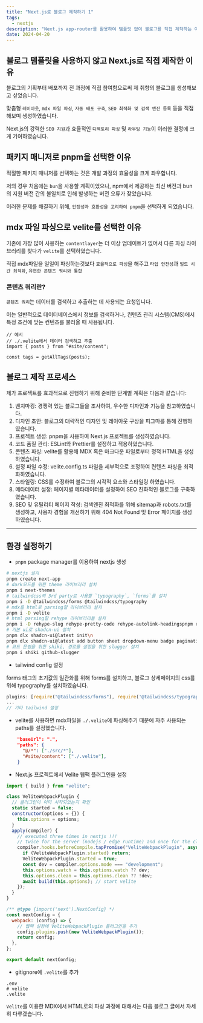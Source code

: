 ```yaml
---
title: "Next.js로 블로그 제작하기 1"
tags:
  - nextjs
description: "Next.js app-router를 활용하여 템플릿 없이 블로그를 직접 제작하는 이유 및 pnpm을 패키지 매니저로 선택한 배경."
date: 2024-04-20
---
```


## 블로그 템플릿을 사용하지 않고 Next.js로 직접 제작한 이유

블로그의 기획부터 배포까지 전 과정에 직접 참여함으로써 제 취향의 블로그를 생성해보고 싶었습니다.

맞춤형 `레이아웃`, `mdx 파일 파싱`, `자동 배포 구축`, `SEO 최적화 및 검색 엔진 등록` 등을 직접 해보며 생성하였습니다.

Next.js의 강력한 `SEO 지원`과 효율적인 `디렉토리 파싱` 및 `라우팅 기능`이 이러한 결정에 크게 기여하였습니다.

## 패키지 매니저로 pnpm을 선택한 이유

적절한 패키지 매니저를 선택하는 것은 개발 과정의 효율성을 크게 좌우합니다.

저의 경우 처음에는 `bun`을 사용할 계획이었으나, npm에서 제공하는 최신 버전과 bun의 지원 버전 간의 불일치로 인해 발생하는 버전 오류가 잦았습니다.

이러한 문제를 해결하기 위해, `안정성과 호환성을 고려하여 pnpm`을 선택하게 되었습니다.

## mdx 파일 파싱으로 velite를 선택한 이유

기존에 가장 많이 사용하는 `contentlayer`는 더 이상 업데이트가 없어서 다른 파싱 라이브러리를 찾다가 `velite`를 선택하였습니다.

직접 mdx파일을 일일이 파싱하는것보다 `효율적으로 파싱`을 해주고 `타입 안전성`과 `빌드 시간 최적화`, `유연한 콘텐츠 쿼리와 통합`

### 콘텐츠 쿼리란?

`콘텐츠 쿼리`는 데이터를 검색하고 추출하는 데 사용되는 요청입니다.

이는 일반적으로 데이터베이스에서 정보를 검색하거나, 컨텐츠 관리 시스템(CMS)에서 특정 조건에 맞는 컨텐츠를 불러올 때 사용됩니다.

```page.tsx
// 예시
// ./.velite에서 데이터 검색하고 추출
import { posts } from "#site/content";

const tags = getAllTags(posts);
```

## 블로그 제작 프로세스

제가 프로젝트를 효과적으로 진행하기 위해 준비한 단계별 계획은 다음과 같습니다:

1. 벤치마킹: 경쟁력 있는 블로그들을 조사하여, 우수한 디자인과 기능을 참고하였습니다.
2. 디자인 초안: 블로그의 대략적인 디자인 및 레이아웃 구상을 피그마를 통해 진행하였습니다.
3. 프로젝트 생성: pnpm을 사용하여 Next.js 프로젝트를 생성하였습니다.
4. 코드 품질 관리: ESLint와 Prettier를 설정하고 적용하였습니다.
5. 콘텐츠 파싱: velite를 활용해 MDX 혹은 마크다운 파일로부터 정적 HTML을 생성하였습니다.
6. 설정 파일 수정: velite.config.ts 파일을 세부적으로 조정하여 컨텐츠 파싱을 최적화하였습니다.
7. 스타일링: CSS를 수정하여 블로그의 시각적 요소와 스타일링 하였습니다.
8. 메타데이터 설정: 페이지별 메타데이터를 설정하여 SEO 친화적인 블로그를 구축하였습니다.
9. SEO 및 유틸리티 페이지 작성: 검색엔진 최적화를 위해 sitemap과 robots.txt를 생성하고, 사용자 경험을 개선하기 위해 404 Not Found 및 Error 페이지를 생성하였습니다.

---

## 환경 설정하기

- `pnpm` package manager를 이용하여 nextjs 생성

```bash
# nextjs 설치
pnpm create next-app
# dark모드를 위한 theme 라이브러리 설치
pnpm i next-themes
# tailwindcss의 3rd party로 사용할 `typography`, `forms`를 설치
pnpm i -D @tailwindcss/forms @tailwindcss/typography
# mdx를 html로 parsing할 라이브러리 설치
pnpm i -D velite
# html parsing할 rehype 라이브러리들 설치
pnpm i -D rehype-slug rehype-pretty-code rehype-autolink-headingspnpm rehype-prism-plus
# 기본 ui로 shadcn-ui 설치
pnpm dlx shadcn-ui@latest init\n
pnpm dlx shadcn-ui@latest add button sheet dropdown-menu badge pagination card
# 코드 문법을 위한 shiki, 경로를 설정을 위한 slugger 설치
pnpm i shiki github-slugger
```

- tailwind config 설정

forms 태그의 초기값의 일관화를 위해 forms를 설치하고, 블로그 상세페이지의 css를 위해 typography를 설치하였습니다.

```javascript:tailwind.config.js
plugins: [require("@tailwindcss/forms"), require('@tailwindcss/typography')],
...
// 기타 tailwind 설정
```

- velite를 사용하면 mdx파일을 `./.velite`에 파싱해주기 때문에 자주 사용되는 paths를 설정했습니다.

```json:tsconfig.json
    "baseUrl": ".",
    "paths": {
      "@/*": ["./src/*"],
      "#site/content": ["./.velite"],
    }
```

- Next.js 프로젝트에서 Velite 웹팩 플러그인을 설정

```js:next.config.js
import { build } from "velite";

class VeliteWebpackPlugin {
  // 플러그인이 이미 시작되었는지 확인
  static started = false;
  constructor(options = {}) {
    this.options = options;
  }
  apply(compiler) {
    // executed three times in nextjs !!!
    // twice for the server (nodejs / edge runtime) and once for the client
    compiler.hooks.beforeCompile.tapPromise("VeliteWebpackPlugin", async () => {
      if (VeliteWebpackPlugin.started) return;
      VeliteWebpackPlugin.started = true;
      const dev = compiler.options.mode === "development";
      this.options.watch = this.options.watch ?? dev;
      this.options.clean = this.options.clean ?? !dev;
      await build(this.options); // start velite
    });
  }
}

/** @type {import('next').NextConfig} */
const nextConfig = {  
  webpack: (config) => {
    // 웹팩 설정에 VeliteWebpackPlugin 플러그인을 추가
    config.plugins.push(new VeliteWebpackPlugin());
    return config;
  },
};

export default nextConfig;
```

- gitignore에 `.velite`를 추가

```:gitignore
.env
# velite
.velite
```

`Velite`를 이용한 MDX에서 HTML로의 파싱 과정에 대해서는 다음 블로그 글에서 자세히 다루겠습니다.
